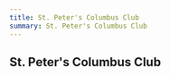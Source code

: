 ---
title: St. Peter's Columbus Club
summary: St. Peter's Columbus Club
---

## St. Peter's Columbus Club
